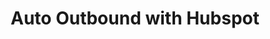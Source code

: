 ---
title: "Auto Outbound with Hubspot"
description: "Enroll your Auto Outbound Prospects in a Hubspot Sequence"
---
